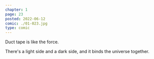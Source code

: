```yaml
---
chapter: 1
page: 23
posted: 2022-06-12
comic: ./01-023.jpg
type: comic
---
```


Duct tape is like the force.

There's a light side and a dark side, and it binds the universe together.
